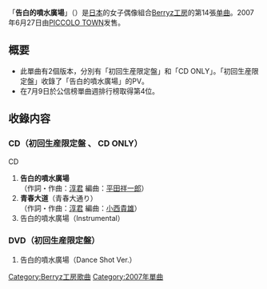 {{Infobox Single
| Name           = 告白的噴水廣場
| Cover          = BKS14 Regular.jpg
| Artist         = [[Berryz工房|Berryz工房]]
| Album          = [[4th_愛的種種指數|4th 愛的種種指數]]
| A-side         = 告白的噴水廣場
| B-side         = 青春大道
| Released       = 2007年6月27日
| Format         = [[单曲|单曲]]
| Recorded       = 2007年<br/>{{JPN}}
| Genre          = [[J-POP|J-POP]]
| Lenght         =
| Label          = [[PICCOLO_TOWN|PICCOLO TOWN]]
| Writer         = [[淳君|淳君]]
| Producer       = [[淳君|淳君]]
| Certification  = 
| Chart position = * 週間最高排名第4位<small>（[[Oricon公信榜|Oricon]]）</small> 
| Last single    = [[VERY_BEAUTY|VERY BEAUTY]]<br/>（2007年）
| This single    = '''告白的噴水廣場'''<br/>（2007年）
| Next single    = [[交往中卻像單相思|交往中卻像單相思]]<br/>（2007年）
}}

「'''告白的噴水廣場'''」（{{lang|ja|告白の噴水広場}}）是[[日本|日本]]的女子偶像組合[[Berryz工房|Berryz工房]]的第14張[[单曲|单曲]]。2007年6月27日由[[PICCOLO_TOWN|PICCOLO TOWN]]发售。

== 概要 ==
* 此單曲有2個版本，分別有「初回生産限定盤」和「CD ONLY」。「初回生産限定盤」收錄了「告白的噴水廣場」的PV。
* 在7月9日於公信榜單曲週排行榜取得第4位。


== 收錄内容 ==
===CD（初回生産限定盤 、 CD ONLY）===
;CD
# '''告白的噴水廣場'''<br/>（作詞・作曲：[[淳君|淳君]] 編曲：[[平田祥一郎|平田祥一郎]]）
# '''青春大道'''（青春大通り）<br/>（作詞・作曲：[[淳君|淳君]] 編曲：[[小西貴雄|小西貴雄]]）
# 告白的噴水廣場（Instrumental）

===DVD（初回生産限定盤）===
# 告白的噴水廣場（Dance Shot Ver.）


{{Berryz工房}}

{{single-stub}}
{{DEFAULTSORT:Kokuhaku no Funsui Hiroba}}
[[Category:Berryz工房歌曲|Category:Berryz工房歌曲]]
[[Category:2007年單曲|Category:2007年單曲]]